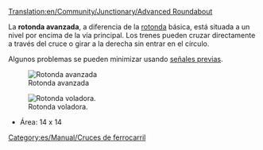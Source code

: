 [[Translation:en/Community/Junctionary/Advanced Roundabout]]

{{es/Community/Junctionary/Menú de Cruces}}
La '''rotonda avanzada''', a diferencia de la [[es/Community/Junctionary/Rotonda|rotonda]] básica, está situada a un nivel por encima de la vía principal. Los trenes pueden cruzar directamente a través del cruce o girar a la derecha sin entrar en el círculo.

Algunos problemas se pueden minimizar usando [[es/Manual/Señales#senales-previas|señales previas]].

[[File:en/Community/Junctionary/Advanced roundabout.png|center|frame|Rotonda avanzada]]

{{es/Community/Junctionary/Criterios sobre cruces|Caro (por pasos)|2|1|0|0|1|0|1|0|1|1|2||Los trenes averiados pueden afectar un tramo o dos los giros a la izquierda.|
*Puede manejar un montón de trenes en movimiento Norte-Este o Sur-Oeste.
*La vías se dividen y solo los trenes que van a la izquierda necesitan tomar la rotonda.
'''Tips'''
*Para permitir que los trenes que giran a la izquierda circulen a toda velocidad por la rotonda, es posible ampliar el círculo, pero esto requiere un montón de espacio.
*Si usted construye el círculo interior para que los trenes circulen en sentido contrario (obviamente modificando las diagonales de salida y las direcciones de las señales) se aumenta algo la velocidad, puesto que el trayecto que hacen los trenes es más corto, al no tener que dar la vuelta completa a la rotonda.
*Área: 16 x 16
}}

[[File:en/Community/Junctionary/Flying roundabout.png|center|frame|Rotonda voladora.]]
*Área: 14 x 14

[[Category:es/Manual/Cruces de ferrocarril]]